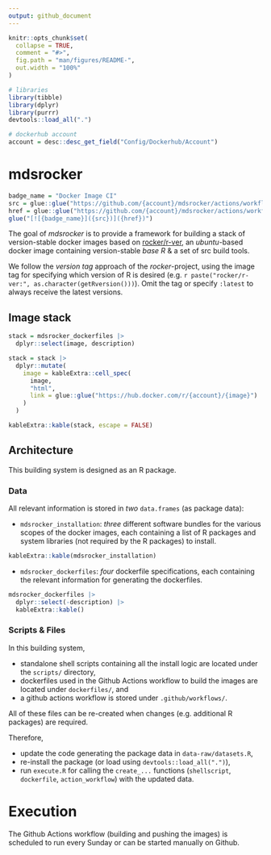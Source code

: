 ```yaml
---
output: github_document
---
```


<!-- README.md is generated from README.Rmd. Please edit that file -->


```r
knitr::opts_chunk$set(
  collapse = TRUE,
  comment = "#>",
  fig.path = "man/figures/README-",
  out.width = "100%"
)

# libraries
library(tibble)
library(dplyr)
library(purrr)
devtools::load_all(".")

# dockerhub account
account = desc::desc_get_field("Config/Dockerhub/Account")
```

# mdsrocker

<!-- badges: start -->
```r
badge_name = "Docker Image CI"
src = glue::glue("https://github.com/{account}/mdsrocker/actions/workflows/publish-docker-images.yml/badge.svg")
href = glue::glue("https://github.com/{account}/mdsrocker/actions/workflows/publish-docker-images.yml")
glue("[![{badge_name}]({src})]({href})")
```
<!-- badges: end -->

The goal of *mdsrocker* is to provide a framework for building a stack of 
version-stable docker images based on 
[rocker/r-ver](https://hub.docker.com/r/rocker/r-ver), an *ubuntu*-based
docker image containing version-stable *base R* & a set of src build tools.

We follow the *version tag* approach of the *rocker*-project, using the image 
tag for specifying which version of R is desired 
(e.g. ``r paste("rocker/r-ver:", as.character(getRversion()))``).
Omit the tag or specify `:latest` to always receive the latest versions.

## Image stack

```r

stack = mdsrocker_dockerfiles |> 
  dplyr::select(image, description)

stack = stack |> 
  dplyr::mutate(
    image = kableExtra::cell_spec(
      image, 
      "html",
      link = glue::glue("https://hub.docker.com/r/{account}/{image}")
    )
  )

kableExtra::kable(stack, escape = FALSE)
```

## Architecture

This building system is designed as an R package. 

### Data

All relevant information is stored in *two* `data.frames` (as package data):

- `mdsrocker_installation`: *three* different software bundles for the various
  scopes of the docker images, each containing a list of R packages and
  system libraries (not required by the R packages) to install.

```r
kableExtra::kable(mdsrocker_installation)
```

- `mdsrocker_dockerfiles`: *four* dockerfile specifications, each containing 
  the relevant information for generating the dockerfiles.

```r
mdsrocker_dockerfiles |> 
  dplyr::select(-description) |> 
  kableExtra::kable()
```

### Scripts & Files

In this building system, 

- standalone shell scripts containing all the install logic are located under 
  the `scripts/` directory, 
- dockerfiles used in the Github Actions workflow to build the images are 
  located under `dockerfiles/`, and
- a github actions workflow is stored under `.github/workflows/`.

All of these files can be re-created when changes (e.g. additional R packages)
are required.

Therefore,

- update the code generating the package data in `data-raw/datasets.R`,
- re-install the package (or load using `devtools::load_all(".")`),
- run `execute.R` for calling the `create_...` functions 
  (`shellscript`, `dockerfile`, `action_workflow`) with the updated data.

# Execution

The Github Actions workflow (building and pushing the images) is scheduled to 
run every Sunday or can be started manually on Github.
